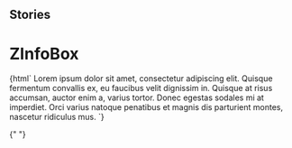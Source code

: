 
## Stories

<Meta title="Notification/ZInfoBox" component="z-info-box" />

# ZInfoBox

<Preview>
  <Story name="z-info-box">
    {html` <z-info-box isclosable="${boolean("isclosable", true)}">
      <span slot="content"
        >Lorem ipsum dolor sit amet, consectetur adipiscing elit. Quisque fermentum convallis ex, eu faucibus velit
        dignissim in. Quisque at risus accumsan, auctor enim a, varius tortor. Donec egestas sodales mi at imperdiet.
        Orci varius natoque penatibus et magnis dis parturient montes, nascetur ridiculus mus.</span
      >
    </z-info-box>`}
  </Story>
</Preview>

{" "}

<Props of="z-info-box" />
